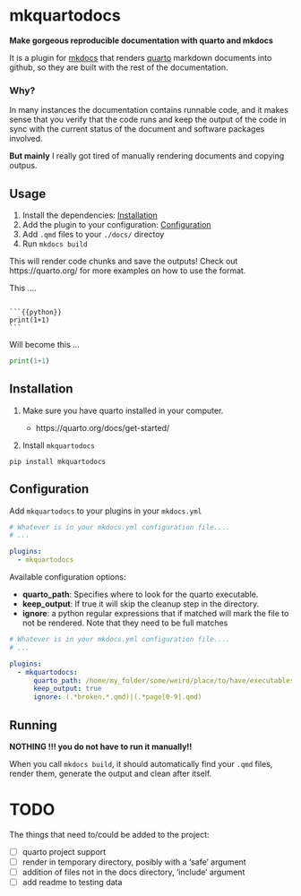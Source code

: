 # mkquartodocs


**Make gorgeous reproducible documentation with quarto and mkdocs**

It is a plugin for [mkdocs](https://www.mkdocs.org/) that renders [quarto](https://quarto.org) markdown documents into
github, so they are built with the rest of the documentation.

### Why?

In many instances the documentation contains runnable code, and it makes sense that you verify that the code runs and
keep the output of the code in sync with the current status of the document and software packages involved.

**But mainly** I really got tired of manually rendering documents and copying outpus.

## Usage

1. Install the dependencies: [Installation](#installation)
1. Add the plugin to your configuration: [Configuration](#configuration)
1. Add `.qmd` files to your `./docs/` directoy
1. Run `mkdocs build`

This will render code chunks and save the outputs!
Check out https://quarto.org/ for more examples on how to use the format.


This ....

````

```{{python}}
print(1+1)
```

````

Will become this ...

```python
print(1+1)
```



## Installation

1. Make sure you have quarto installed in your computer.

   - https://quarto.org/docs/get-started/

1. Install `mkquartodocs`

```shell
pip install mkquartodocs
```

## Configuration

Add `mkquartodocs` to your plugins in your `mkdocs.yml`

```yaml
# Whatever is in your mkdocs.yml configuration file....
# ...

plugins:
  - mkquartodocs

```

Available configuration options:

- **quarto_path**: Specifies where to look for the quarto executable.
- **keep_output**: If true it will skip the cleanup step in the directory.
- **ignore**: a python regular expressions that if matched will mark the file to not be rendered. Note that they need to
  be full matches

```yaml
# Whatever is in your mkdocs.yml configuration file....
# ...

plugins:
  - mkquartodocs:
      quarto_path: /home/my_folder/some/weird/place/to/have/executables/quarto
      keep_output: true
      ignore: (.*broken.*.qmd)|(.*page[0-9].qmd)

```

## Running

**NOTHING !!! you do not have to run it manually!!**

When you call `mkdocs build`, it should automatically find your `.qmd` files, render them, generate the output and clean
after itself.

# TODO

The things that need to/could be added to the project:

- [ ] quarto project support
- [ ] render in temporary directory, posibly with a 'safe' argument
- [ ] addition of files not in the docs directory, 'include' argument
- [ ] add readme to testing data

